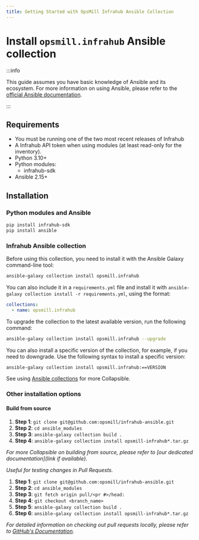 ```yaml
---
title: Getting Started with OpsMill Infrahub Ansible Collection
---
```



# Install `opsmill.infrahub` Ansible collection

:::info

This guide assumes you have basic knowledge of Ansible and its ecosystem. For more information on using Ansible, please refer to the [official Ansible documentation](https://docs.ansible.com/ansible/latest/index.html).

:::

## Requirements

* You must be running one of the two most recent releases of Infrahub
* A Infrahub API token when using modules (at least read-only for the inventory).
* Python 3.10+
* Python modules:
    * infrahub-sdk
* Ansible 2.15+

## Installation

### Python modules and Ansible

```bash
pip install infrahub-sdk
pip install ansible
```

### Infrahub Ansible collection

Before using this collection, you need to install it with the Ansible Galaxy command-line tool:

```bash
ansible-galaxy collection install opsmill.infrahub
```

You can also include it in a `requirements.yml` file and install it with `ansible-galaxy collection install -r requirements.yml`, using the format:

```yaml
collections:
  - name: opsmill.infrahub
```

To upgrade the collection to the latest available version, run the following command:

```bash
ansible-galaxy collection install opsmill.infrahub --upgrade
```

You can also install a specific version of the collection, for example, if you need to downgrade. Use the following syntax to install a specific version:

```bash
ansible-galaxy collection install opsmill.infrahub:==VERSION
```

See using [Ansible collections](https://docs.ansible.com/ansible/latest/collections_guide/collections_installing.html) for more Collapsible.

### Other installation options

#### Build from source

<Tabs>
<TabItem value="Build from source" default>

1. **Step 1**: `git clone git@github.com:opsmill/infrahub-ansible.git`
2. **Step 2**: `cd ansible_modules`
3. **Step 3**: `ansible-galaxy collection build .`
4. **Step 4**: `ansible-galaxy collection install opsmill-infrahub*.tar.gz`

*For more Collapsible on building from source, please refer to [our dedicated documentation](link if available).*

</TabItem>
<TabItem value="Build from source (Pull Request)">

*Useful for testing changes in Pull Requests.*

1. **Step 1**: `git clone git@github.com:opsmill/infrahub-ansible.git`
2. **Step 2**: `cd ansible_modules`
3. **Step 3**: `git fetch origin pull/<pr #>/head:`
4. **Step 4**: `git checkout <branch_name>`
5. **Step 5**: `ansible-galaxy collection build .`
6. **Step 6**: `ansible-galaxy collection install opsmill-infrahub*.tar.gz`

*For detailed information on checking out pull requests locally, please refer to [GitHub's Documentation](https://docs.github.com/en/pull-requests/collaborating-with-pull-requests/reviewing-changes-in-pull-requests/checking-out-pull-requests-locally).*

</TabItem>
</Tabs>
